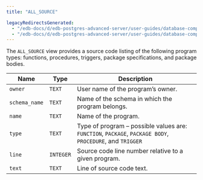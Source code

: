 ```yaml
---
title: "ALL_SOURCE"

legacyRedirectsGenerated:
  - "/edb-docs/d/edb-postgres-advanced-server/user-guides/database-compatibility-for-oracle-developers-catalog-views-guide/13/all_source.html"
  - "/edb-docs/d/edb-postgres-advanced-server/user-guides/database-compatibility-for-oracle-developers-catalog-views-guide/latest/all_source.html"
---
```


<div id="all_source" class="registered_link"></div>

The `ALL_SOURCE` view provides a source code listing of the following program types: functions, procedures, triggers, package specifications, and package bodies.

| Name          | Type      | Description                                                                                              |
| ------------- | --------- | -------------------------------------------------------------------------------------------------------- |
| `owner`       | `TEXT`    | User name of the program’s owner.                                                                        |
| `schema_name` | `TEXT`    | Name of the schema in which the program belongs.                                                         |
| `name`        | `TEXT`    | Name of the program.                                                                                     |
| `type`        | `TEXT`    | Type of program – possible values are: `FUNCTION`, `PACKAGE`, `PACKAGE BODY`, `PROCEDURE`, and `TRIGGER` |
| `line`        | `INTEGER` | Source code line number relative to a given program.                                                     |
| `text`        | `TEXT`    | Line of source code text.                                                                                |
